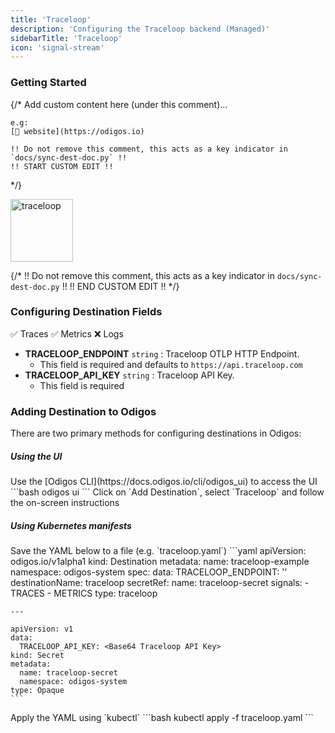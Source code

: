 ```yaml
---
title: 'Traceloop'
description: 'Configuring the Traceloop backend (Managed)'
sidebarTitle: 'Traceloop'
icon: 'signal-stream'
---
```


### Getting Started

{/*
    Add custom content here (under this comment)...

    e.g:
    [🔗 website](https://odigos.io)

    !! Do not remove this comment, this acts as a key indicator in `docs/sync-dest-doc.py` !!
    !! START CUSTOM EDIT !!
*/}

<img src='https://d15jtxgb40qetw.cloudfront.net/traceloop.svg' alt='traceloop' width="100" height="100" className="not-prose" />

{/*
    !! Do not remove this comment, this acts as a key indicator in `docs/sync-dest-doc.py` !!
    !! END CUSTOM EDIT !!
*/}

### Configuring Destination Fields

<Accordion title="Supported Signals:">
  ✅ Traces
  ✅ Metrics
  ❌ Logs
</Accordion>

- **TRACELOOP_ENDPOINT** `string` : Traceloop OTLP HTTP Endpoint.
  - This field is required and defaults to `https://api.traceloop.com`
- **TRACELOOP_API_KEY** `string` : Traceloop API Key.
  - This field is required

### Adding Destination to Odigos

There are two primary methods for configuring destinations in Odigos:

##### **Using the UI**

<Steps>
  <Step>
    Use the [Odigos CLI](https://docs.odigos.io/cli/odigos_ui) to access the UI
    ```bash
    odigos ui
    ```
  </Step>
  <Step>
    Click on `Add Destination`, select `Traceloop` and follow the on-screen instructions
  </Step>
</Steps>

##### **Using Kubernetes manifests**

<Steps>
  <Step>
    Save the YAML below to a file (e.g. `traceloop.yaml`)
    ```yaml
    apiVersion: odigos.io/v1alpha1
    kind: Destination
    metadata:
      name: traceloop-example
      namespace: odigos-system
    spec:
      data:
        TRACELOOP_ENDPOINT: '<Traceloop OTLP HTTP Endpoint (default: https://api.traceloop.com)>'
      destinationName: traceloop
      secretRef:
        name: traceloop-secret
      signals:
      - TRACES
      - METRICS
      type: traceloop

    ---

    apiVersion: v1
    data:
      TRACELOOP_API_KEY: <Base64 Traceloop API Key>
    kind: Secret
    metadata:
      name: traceloop-secret
      namespace: odigos-system
    type: Opaque
    ```
  </Step>
  <Step>
    Apply the YAML using `kubectl`
    ```bash
    kubectl apply -f traceloop.yaml
    ```
  </Step>
</Steps>